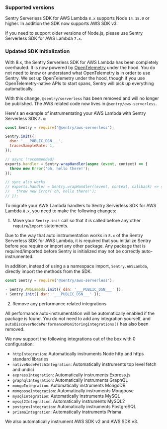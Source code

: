 ### Supported versions

Sentry Serverless SDK for AWS Lambda `8.x` supports Node `14.18.0` or higher. In addition the SDK now supports AWS SDK v3.

If you need to support older versions of Node.js, please use Sentry Serverless SDK for AWS Lambda `7.x`.

### Updated SDK initialization

With 8.x, the Sentry Serverless SDK for AWS Lambda has been completely overhauled. It is now powered by [OpenTelemetry](https://opentelemetry.io/) under the hood. You do not need to know or understand what OpenTelemetry is in order to use Sentry. We set up OpenTelemetry under the hood, though if you use OpenTelemetry-native APIs to start spans, Sentry will pick up everything automatically.

With this change, `@sentry/serverless` has been removed and will no longer be published. The AWS related code now lives in `@sentry/aws-serverless`.

Here's an example of instrumentating your AWS Lambda with Sentry Serverless SDK `8.x`:

```JavaScript
const Sentry = require('@sentry/aws-serverless');

Sentry.init({
  dsn: '___PUBLIC_DSN___',
  tracesSampleRate: 1,
});

// async (recommended)
exports.handler = Sentry.wrapHandler(async (event, context) => {
  throw new Error('oh, hello there!');
});

// sync also works
// exports.handler = Sentry.wrapHandler((event, context, callback) => {
//   throw new Error('oh, hello there!');
// });
```

To migrate your AWS Lambda handlers to Sentry Serverless SDK for AWS Lambda `8.x`, you need to make the following changes:

1. Move your `Sentry.init` call so that it is called before any other `require`/`import` statements.

Due to the way that auto instrumentation works in `8.x` of the Sentry Serverless SDK for AWS Lambda, it is required that you initialize Sentry before you require or import any other package. Any package that is required/imported before Sentry is initialized may not be correctly auto-instrumented.

In addition, instead of using a a namespace import, `Sentry.AWSLambda`, directly import the methods from the SDK.

```JavaScript diff
const Sentry = require('@sentry/aws-serverless');

- Sentry.AWSLambda.init({ dsn: '___PUBLIC_DSN___' });
+ Sentry.init({ dsn: '___PUBLIC_DSN___' });
```

2. Remove any performance related integrations

All performance auto-instrumentation will be automatically enabled if the package is found. You do not need to add any integration yourself, and `autoDiscoverNodePerformanceMonitoringIntegrations()` has also been removed.

We now support the following integrations out of the box with 0 configuration:

- `httpIntegration`: Automatically instruments Node http and https standard libraries
- `nativeNodeFetchIntegration`: Automatically instruments top level fetch and undici
- `expressIntegration`: Automatically instruments Express.js
- `graphqlIntegration`: Automatically instruments GraphQL
- `mongoIntegration`: Automatically instruments MongoDB
- `mongooseIntegration`: Automatically instruments Mongoose
- `mysqlIntegration`: Automatically instruments MySQL
- `mysql2Integration`: Automatically instruments MySQL2
- `postgresIntegration`: Automatically instruments PostgreSQL
- `prismaIntegration`: Automatically instruments Prisma

We also automatically instrument AWS SDK v2 and AWS SDK v3.
